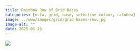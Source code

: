 ```yaml
---
title: Rainbow Row of Grid Bases
categories: [nsfw, grid, base, selective colour, rainbow]
image: ../www/images/grid/grid-bases-row.jpg
image-alt: ""
date: 2025-01-26
---
```



![](../www/images/grid/grid-bases-row.jpg)

